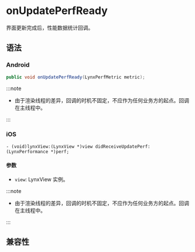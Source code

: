 # onUpdatePerfReady

界面更新完成后，性能数据统计回调。

## 语法

### Android

```java
public void onUpdatePerfReady(LynxPerfMetric metric);
```

:::note

- 由于渲染线程的差异，回调的时机不固定，不应作为任何业务方的起点。回调在主线程中。

:::

### iOS

```objc
- (void)lynxView:(LynxView *)view didReceiveUpdatePerf:(LynxPerformance *)perf;
```

#### 参数

- `view`: LynxView 实例。

:::note

- 由于渲染线程的差异，回调的时机不固定，不应作为任何业务方的起点。回调在主线程中。

:::

## 兼容性


<LegacyCompatTable metadata="lynx-native-api/lynx-view-client/on-update-perf-ready" />